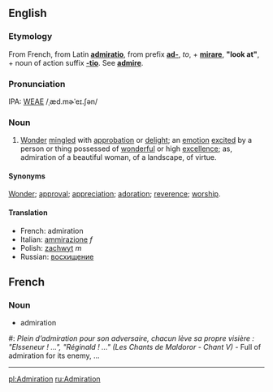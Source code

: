 ==English==
===Etymology===
From French, from Latin '''[[admiratio]]''', from prefix '''[[ad-]]''', ''to'', + '''[[mirare]]''', '''"look at"''', + noun of action suffix '''[[-tio]]'''.
See '''[[admire]]'''.

===Pronunciation===
IPA: [[WEAE]] /ˌæd.mɚˈeɪ.ʃən/

===Noun===
#[[Wonder]] [[mingle]]d with [[approbation]] or [[delight]]; an [[emotion]] [[excited]] by a person or thing possessed of [[wonderful]] or high [[excellence]]; as, admiration of a beautiful woman, of a landscape, of virtue.

====Synonyms====
[[Wonder]]; [[approval]]; [[appreciation]]; [[adoration]]; [[reverence]]; [[worship]].

====Translation====
*French: admiration
*Italian: [[ammirazione]] ''f''
*Polish: [[zachwyt]] ''m''
*Russian: [[восхищение]]

==French==
===Noun===
* admiration
#: ''Plein d’admiration pour son adversaire, chacun lève sa propre visière : "Elsseneur ! ...", "Réginald ! ..." (Les Chants de Maldoror - Chant V) '' - Full of admiration for its enemy,  ...
----

[[pl:Admiration]]
[[ru:Admiration]]